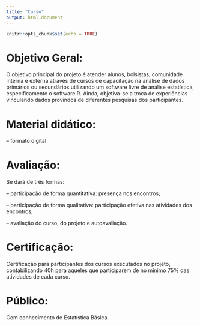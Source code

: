 ```yaml
---
title: "Curso"
output: html_document
---
```


```r
knitr::opts_chunk$set(echo = TRUE)
```

# Objetivo Geral:

O objetivo principal do projeto é atender alunos, bolsistas, comunidade interna e externa através de cursos de capacitação na análise de dados primários ou secundários utilizando um software livre de análise estatística, especificamente o software R. Ainda, objetiva-se a troca de experiências vinculando dados provindos de diferentes pesquisas dos participantes.

# Material didático:

– formato digital

# Avaliação:

Se dará de três formas:

– participação de forma quantitativa: presença nos encontros;

– participação de forma qualitativa: participação efetiva nas atividades dos encontros;

– avaliação do curso, do projeto e autoavaliação.

# Certificação:

Certificação para participantes dos cursos executados no projeto, contabilizando 40h para aqueles que participarem de no mínimo 75% das atividades de cada curso.

# Público:

Com conhecimento de Estatística Básica.